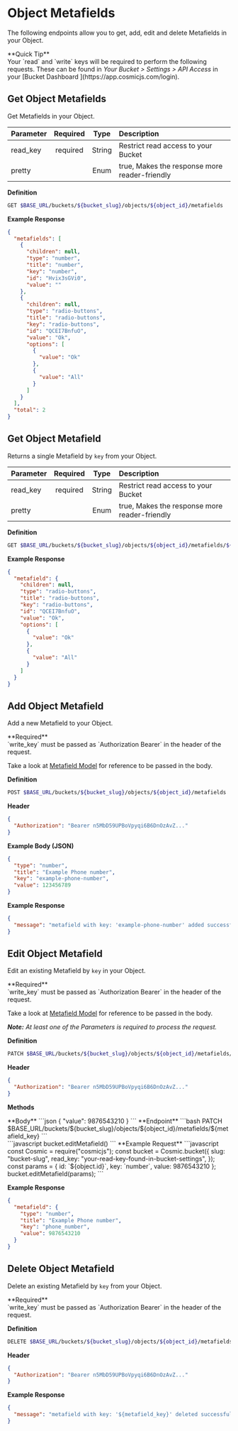 
# Object Metafields

The following endpoints allow you to get, add, edit and delete Metafields in your Object.

<Callout emoji="✅">
  **Quick Tip**
  <br />
  Your `read` and `write` keys will be required to perform the following
  requests. These can be found in <i>Your Bucket > Settings > API Access</i> in
  your [Bucket Dashboard ](https://app.cosmicjs.com/login).
</Callout>

## Get Object Metafields

Get Metafields in your Object.

| Parameter | Required |  Type  | Description                                   |
| :-------- | :------: | :----: | :-------------------------------------------- |
| read_key  | required | String | Restrict read access to your Bucket           |
| pretty    |          |  Enum  | true, Makes the response more reader-friendly |

**Definition**

```bash
GET $BASE_URL/buckets/${bucket_slug}/objects/${object_id}/metafields
```

**Example Response**

```json
{
  "metafields": [
    {
      "children": null,
      "type": "number",
      "title": "number",
      "key": "number",
      "id": "Hvix3sGVi0",
      "value": ""
    },
    {
      "children": null,
      "type": "radio-buttons",
      "title": "radio-buttons",
      "key": "radio-buttons",
      "id": "QCEI7BnfuO",
      "value": "Ok",
      "options": [
        {
          "value": "Ok"
        },
        {
          "value": "All"
        }
      ]
    }
  ],
  "total": 2
}
```

## Get Object Metafield

Returns a single Metafield by `key` from your Object.

| Parameter | Required |  Type  | Description                                   |
| :-------- | :------: | :----: | :-------------------------------------------- |
| read_key  | required | String | Restrict read access to your Bucket           |
| pretty    |          |  Enum  | true, Makes the response more reader-friendly |

**Definition**

```bash
GET $BASE_URL/buckets/${bucket_slug}/objects/${object_id}/metafields/${metafield_key}
```

**Example Response**

```json
{
  "metafield": {
    "children": null,
    "type": "radio-buttons",
    "title": "radio-buttons",
    "key": "radio-buttons",
    "id": "QCEI7BnfuO",
    "value": "Ok",
    "options": [
      {
        "value": "Ok"
      },
      {
        "value": "All"
      }
    ]
  }
}
```

## Add Object Metafield

Add a new Metafield to your Object.

<Callout emoji="⚠">
  **Required**
  <br />
  `write_key` must be passed as `Authorization Bearer` in the header of the
  request.
</Callout>

Take a look at [Metafield Model](/api-reference/getting-started/metafields) for reference to be passed in the body.

**Definition**

```bash
POST $BASE_URL/buckets/${bucket_slug}/objects/${object_id}/metafields
```

**Header**

```json
{
  "Authorization": "Bearer n5MbD59UPBoVpyqi6B6DnOzAvZ..."
}
```

**Example Body (JSON)**

```json
{
  "type": "number",
  "title": "Example Phone number",
  "key": "example-phone-number",
  "value": 123456789
}
```

**Example Response**

```json
{
  "message": "metafield with key: 'example-phone-number' added successfully in object with id:'${object_id}"
}
```

## Edit Object Metafield

Edit an existing Metafield by `key` in your Object.

<Callout emoji="⚠">
  **Required**
  <br />
  `write_key` must be passed as `Authorization Bearer` in the header of the
  request.
</Callout>

Take a look at [Metafield Model](/api-reference/getting-started/metafields) for reference to be passed in the body.

_**Note:** At least one of the Parameters is required to process the request._

**Definition**

```bash
PATCH $BASE_URL/buckets/${bucket_slug}/objects/${object_id}/metafields/${metafield_key}
```

**Header**

```json
{
  "Authorization": "Bearer n5MbD59UPBoVpyqi6B6DnOzAvZ..."
}
```

**Methods**

<Tabs>
<div label="REST">
**Body**
```json
{
  "value": 9876543210
}
```
**Endpoint**
```bash
PATCH $BASE_URL/buckets/${bucket_slug}/objects/${object_id}/metafields/${metafield_key}
```
</div>
<div label="Node.js">
```javascript
bucket.editMetafield()
```
**Example Request**
```javascript
const Cosmic = require("cosmicjs");
const bucket = Cosmic.bucket({
  slug: "bucket-slug",
  read_key: "your-read-key-found-in-bucket-settings",
});
const params = {
  id: `${object.id}`,
  key: `number`,
  value: 9876543210
};
bucket.editMetafield(params);
```
</div>
</Tabs>

**Example Response**

```json
{
  "metafield": {
    "type": "number",
    "title": "Example Phone number",
    "key": "phone_number",
    "value": 9876543210
  }
}
```

## Delete Object Metafield

Delete an existing Metafield by `key` from your Object.

<Callout emoji="⚠">
  **Required**
  <br />
  `write_key` must be passed as `Authorization Bearer` in the header of the
  request.
</Callout>

**Definition**

```bash
DELETE $BASE_URL/buckets/${bucket_slug}/objects/${object_id}/metafields/${metafield_key}
```

**Header**

```json
{
  "Authorization": "Bearer n5MbD59UPBoVpyqi6B6DnOzAvZ..."
}
```

**Example Response**

```json
{
  "message": "metafield with key: '${metafield_key}' deleted successfully from object with id:'${object_id}"
}
```
